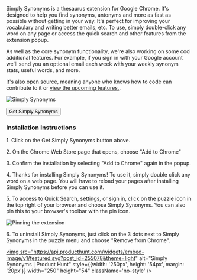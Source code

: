 
<Layout mdx title='Home'>

  Simply Synonyms is a thesaurus extension for Google Chrome. It's designed to help you find synonyms, antonyms and more as fast as possible without getting in your way. It's perfect for improving your vocabulary and writing better emails, etc. To use, simply double-click any word on any page or access the quick search and other features from the extension popup.

  As well as the core synonym functionality, we're also working on some cool additional features. For example, if you sign in with your Google account we'll send you an optional email each week with your weekly synonym stats, useful words, and more.

  <p><a href='https://github.com/Simply-Synonyms/simply-synonyms' rel='noreferrer noopener' target='_blank'>It's also open source</a>, meaning anyone who knows how to code can contribute to it or <a href='https://share.clickup.com/l/h/4-10555185-1/c7936bdf33d8baf' rel='noreferrer noopener' target='_blank'>view the upcoming features.</a>.</p>

  <img src='/img/demo1.png' alt='Simply Synonyms' draggable='false'/>

  <div id='install'/>

  <a href='https://chrome.google.com/webstore/detail/simply-synonyms/hapeijdlgbbhjmijhmgggnakcgdcpfap' rel='noreferrer noopener' target='_blank'><button className='action-button'>Get Simply Synonyms</button></a>

  ### Installation Instructions

  1\. Click on the Get Simply Synonyms button above.

  2\. On the Chrome Web Store page that opens, choose "Add to Chrome"

  3\. Confirm the installation by selecting "Add to Chrome" again in the popup.

  4\. Thanks for installing Simply Synonyms! To use it, simply double click any word on a web page. You will have to reload your pages after installing Simply Synonyms before you can use it.

  5\. To access to Quick Search, settings, or sign in, click on the puzzle icon in the top right of your browser and choose Simply Synonyms. You can also pin this to your browser's toolbar with the pin icon.

  ![Pinning the extension](/img/pinning.png)

  6\. To uninstall Simply Synonyms, just click on the 3 dots next to Simply Synonyms in the puzzle menu and choose "Remove from Chrome".

  <a href="https://www.producthunt.com/posts/simply-synonyms?utm_source=badge-featured&utm_medium=badge&utm_souce=badge-simply-synonyms" target="_blank"><img src="https://api.producthunt.com/widgets/embed-image/v1/featured.svg?post_id=255078&theme=light" alt="Simply Synonyms | Product Hunt" style={{width: '250px', height: '54px', margin: '20px'}} width="250" height="54" className='no-style' /></a>

</Layout>
